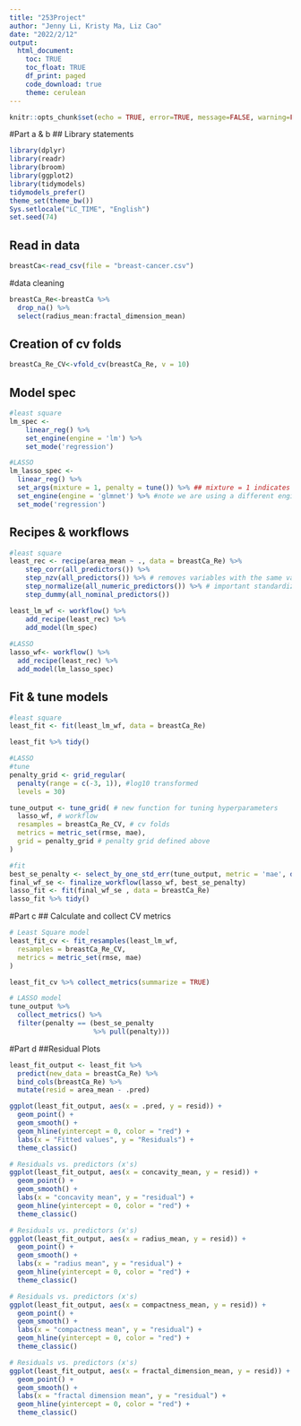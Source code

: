 ```yaml
---
title: "253Project"
author: "Jenny Li, Kristy Ma, Liz Cao"
date: "2022/2/12"
output: 
  html_document:
    toc: TRUE
    toc_float: TRUE
    df_print: paged
    code_download: true
    theme: cerulean
---
```


```r
knitr::opts_chunk$set(echo = TRUE, error=TRUE, message=FALSE, warning=FALSE)
```

#Part a & b
## Library statements 

```r
library(dplyr)
library(readr)
library(broom)
library(ggplot2)
library(tidymodels) 
tidymodels_prefer()
theme_set(theme_bw())       
Sys.setlocale("LC_TIME", "English")
set.seed(74)
```
## Read in data
```r
breastCa<-read_csv(file = "breast-cancer.csv")
```
#data cleaning
```r
breastCa_Re<-breastCa %>% 
  drop_na() %>% 
  select(radius_mean:fractal_dimension_mean)
```

## Creation of cv folds
```r
breastCa_Re_CV<-vfold_cv(breastCa_Re, v = 10)
```

## Model spec
```r
#least square
lm_spec <-
    linear_reg() %>% 
    set_engine(engine = 'lm') %>% 
    set_mode('regression')

#LASSO
lm_lasso_spec <- 
  linear_reg() %>%
  set_args(mixture = 1, penalty = tune()) %>% ## mixture = 1 indicates Lasso
  set_engine(engine = 'glmnet') %>% #note we are using a different engine
  set_mode('regression')
```

## Recipes & workflows
```r
#least square
least_rec <- recipe(area_mean ~ ., data = breastCa_Re) %>%
    step_corr(all_predictors()) %>% 
    step_nzv(all_predictors()) %>% # removes variables with the same value
    step_normalize(all_numeric_predictors()) %>% # important standardization step for LASSO
    step_dummy(all_nominal_predictors())

least_lm_wf <- workflow() %>%
    add_recipe(least_rec) %>%
    add_model(lm_spec)
    
#LASSO
lasso_wf<- workflow() %>% 
  add_recipe(least_rec) %>%
  add_model(lm_lasso_spec) 
```

## Fit & tune models
```r
#least square
least_fit <- fit(least_lm_wf, data = breastCa_Re) 

least_fit %>% tidy()

#LASSO
#tune
penalty_grid <- grid_regular(
  penalty(range = c(-3, 1)), #log10 transformed 
  levels = 30)

tune_output <- tune_grid( # new function for tuning hyperparameters
  lasso_wf, # workflow
  resamples = breastCa_Re_CV, # cv folds
  metrics = metric_set(rmse, mae),
  grid = penalty_grid # penalty grid defined above
)

#fit
best_se_penalty <- select_by_one_std_err(tune_output, metric = 'mae', desc(penalty))
final_wf_se <- finalize_workflow(lasso_wf, best_se_penalty)
lasso_fit <- fit(final_wf_se , data = breastCa_Re)
lasso_fit %>% tidy()

```

#Part c
## Calculate and collect CV metrics

```r
# Least Square model
least_fit_cv <- fit_resamples(least_lm_wf,
  resamples = breastCa_Re_CV, 
  metrics = metric_set(rmse, mae)
)

least_fit_cv %>% collect_metrics(summarize = TRUE)
```
```r
# LASSO model
tune_output %>% 
  collect_metrics() %>% 
  filter(penalty == (best_se_penalty 
                     %>% pull(penalty)))
```
#Part d
##Residual Plots 
```r

least_fit_output <- least_fit %>%
  predict(new_data = breastCa_Re) %>%
  bind_cols(breastCa_Re) %>%
  mutate(resid = area_mean - .pred)

ggplot(least_fit_output, aes(x = .pred, y = resid)) +
  geom_point() +
  geom_smooth() +
  geom_hline(yintercept = 0, color = "red") +
  labs(x = "Fitted values", y = "Residuals") +
  theme_classic()

# Residuals vs. predictors (x's) 
ggplot(least_fit_output, aes(x = concavity_mean, y = resid)) +
  geom_point() +
  geom_smooth() +
  labs(x = "concavity mean", y = "residual") +
  geom_hline(yintercept = 0, color = "red") +
  theme_classic()

# Residuals vs. predictors (x's) 
ggplot(least_fit_output, aes(x = radius_mean, y = resid)) +
  geom_point() +
  geom_smooth() +
  labs(x = "radius mean", y = "residual") +
  geom_hline(yintercept = 0, color = "red") +
  theme_classic()

# Residuals vs. predictors (x's) 
ggplot(least_fit_output, aes(x = compactness_mean, y = resid)) +
  geom_point() +
  geom_smooth() +
  labs(x = "compactness mean", y = "residual") +
  geom_hline(yintercept = 0, color = "red") +
  theme_classic()

# Residuals vs. predictors (x's) 
ggplot(least_fit_output, aes(x = fractal_dimension_mean, y = resid)) +
  geom_point() +
  geom_smooth() +
  labs(x = "fractal dimension mean", y = "residual") +
  geom_hline(yintercept = 0, color = "red") +
  theme_classic()
```





